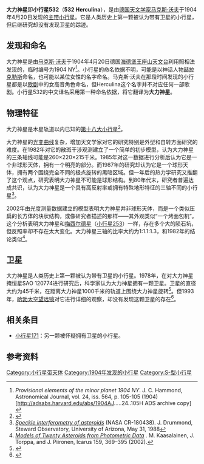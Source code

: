 {{Infobox Planet  
| name = 532 Herculina
| image = 
| caption = 
| discovery=yes | physical_characteristics = yes | bgcolour=#FFFFC0
| discovery_ref = 
| discoverer = [[马克斯·沃夫|马克斯·沃夫]]
| discovery_site = [[海德堡|海德堡]]（[[天文台编号列表|024]]）
| discovered =  1904年4月20日
| mp_name = 532
| alt_names = 1904 NY
| named_after = [[赫拉克勒斯|赫拉克勒斯]]?
| mp_category=[[小行星带|主带小行星]]
| orbit_ref = <ref>{{Cite web |url=http://ssd.jpl.nasa.gov/sbdb.cgi?sstr=532 |title=532 Herculina (1904 NY) |access-date=2011-08-13 |archive-date=2021-09-09 |archive-url=https://web.archive.org/web/20210909102630/https://ssd.jpl.nasa.gov/sbdb.cgi?sstr=532 }}</ref>
| epoch = 2011年8月27日
| semimajor= 2.770481592945525AU
| perihelion=2.277939624908658AU
| aphelion= 3.263023560982392[[天文单位|AU]]
| eccentricity =0.17778207561134						
| period =1684.346081176708[[日|地球日]]<br>4.61[[年|地球年]] 
| inclination=16.31400672833098[[角度|°]]
| asc_node=107.5884911889112°
| arg_peri=76.39888132806207°
| mean_anomaly=106.3895063609445°
| avg_speed=
 | dimensions=222.39千米
 | mass=
 | density=
 | surface_grav=
 | escape_velocity=
 | rotation=9.405小时
 | spectral_type=[[S-型小行星|S]]
 | magnitude=8.82<ref name=bright2005>{{cite web 
 |title=Bright Minor Planets 2005 
 |publisher=[[Minor_Planet_Center|Minor Planet Center]] 
 |url=http://www.cfa.harvard.edu/iau/Ephemerides/Bright/2005 
 |accessdate=2008-05-21 
 |deadurl=yes 
 |archiveurl=https://web.archive.org/web/20100827232404/http://www.cfa.harvard.edu/iau/Ephemerides/Bright/2005/ 
 |archivedate=2010-08-27 
 }}</ref> －11.99
 | abs_magnitude=5.81
 | albedo=0.1694	
 | single_temperature=
}}
'''大力神星'''即'''小行星532'''（'''532 Herculina'''），是由[[德国|德国]][[天文学家|天文学家]][[马克斯·沃夫|马克斯·沃夫]]于1904年4月20日发现的[[小行星带|主带]][[小行星|小行星]]。它是人类历史上第一颗被认为带有卫星的小行星，但后继研究却没有发现卫星的踪迹。

==发现和命名==
大力神星是由[[马克斯·沃夫|马克斯·沃夫]]于1904年4月20日德国[[海德堡|海德堡]][[王座山天文台|王座山天文台]]利用照相法发现的，临时编号为1904 NY<ref>''Provisional elements of the minor planet 1904 NY''. J. C. Hammond, Astronomical Journal, vol. 24, iss. 564, p. 105-105 (1904) [http://adsabs.harvard.edu/abs/1904AJ.....24..105H ADS archive copy] {{Wayback|url=http://adsabs.harvard.edu/abs/1904AJ.....24..105H |date=20181005035554 }}</ref>。小行星的命名依据不明，可能是以神话人物[[赫拉克勒斯|赫拉克勒斯]]命名，也可能以某位女性的名字命名。马克斯·沃夫在那段时间发现的小行星都是以[[歌剧|歌剧]]中的女高音角色命名，但Herculina这个名字并不对应任何一部歌剧。小行星532的中文译名采用第一种命名依据，将它翻译为'''大力神星'''。

==物理特征==
大力神星是木星轨道以内已知的[[值得關注的小行星列表#已知最大的小行星（远至木星轨道）|第十八大小行星]]<ref>{{Cite web |url=http://www.earth.uni.edu/~morgan/astro/course/Notes/section4/asteroids.html |title=20 Largest Asteroids |access-date=2011-08-13 |archive-date=2004-12-05 |archive-url=https://web.archive.org/web/20041205101846/http://www.earth.uni.edu/~morgan/astro/course/Notes/section4/asteroids.html |dead-url=yes }}</ref>。

大力神星的[[光变曲线|光变曲线]]复杂，增加天文学家对它的研究特别是外型和自转方面研究的难度。在1982年对它的散斑干涉观测建立了一个简单的初步模型，认为大力神星的三条轴线可能是260×220×215千米。1985年对这一数据进行分析后认为它是一个非球形天体，拥有一个明亮的部分。而1987年的研究却认为它是一个球形天体，拥有两个围绕完全不同的极点旋转的黑暗区域。但一年后的热力学研究又推翻了这个观点，研究表明大力神星不可能是球形结构。到80年代末，研究者普遍达成共识，认为大力神星是一个具有高反射率或拥有特殊地形特征的三轴不同的小行星<ref>[http://ntrs.nasa.gov/archive/nasa/casi.ntrs.nasa.gov/19880013459_1988013459.pdf ''Speckle interferometry of asteroids''] {{Wayback|url=http://ntrs.nasa.gov/archive/nasa/casi.ntrs.nasa.gov/19880013459_1988013459.pdf |date=20201124174422 }} (NASA CR-180438). J. Drummond, Steward Observatory, University of Arizona, May 31, 1988</ref>。

2002年由光度测量数据建立的模型表明大力神星并非球形天体，而是一个类似压扁的长方体的块状结构，或像研究者描述的那样——其外观类似“一个烤面包机”。这个分析表明大力神星和[[梅西尔德星|梅西尔德星]]（[[小行星253|小行星253]]）一样，存在多个大的陨石坑，但反照率却不存在太大变化。大力神星三轴的比率大约为1:1.1:1.3，和1982年的结论类似<ref>[http://www.rni.helsinki.fi/~mjk/IcarPIII.pdf ''Models of Twenty Asteroids from Photometric Data''] {{WebCite|url=https://www.webcitation.org/5ywHcZtEE?url=http://www.rni.helsinki.fi/~mjk/IcarPIII.pdf |date=20110525071922 |dateformat=iso }}. M. Kaasalainen, J. Torppa, and J. Piironen, Icarus 159, 369–395 (2002).</ref>。

==卫星==
大力神星是人类历史上第一颗被认为带有卫星的小行星。1978年，在对大力神星掩恒星SAO 120774进行研究后，科学家认为大力神星拥有一颗卫星。卫星的直径大约为45千米，在距离大力神星1000千米的轨道上围绕大力神星旋转<ref name=Dunham1978>{{cite journal |last=Dunham |first=David W. |title=Satellite of Minor Planet 532 Herculina Discovered During Occultation |journal=The Minor Planet Bulletin |volume=6 |pages=6–13 |year=1978 |bibcode=1978MPBu....6...13D}}</ref>。但1993年，[[哈勃太空望远镜|哈勃太空望远镜]]对它进行详细的观察，却没有发现这颗卫星的存在<ref name=Storrs1999>{{cite journal |doi=10.1006/icar.1999.6047 |last=Storrs |first=Alex Weiss; Zellner; Burleson; Sichitiu; Wells; Kowal; Tholen |title=Imaging observations of asteroids with Hubble Space Telescope |journal=Icarus |volume=137 |issue=2 |pages=260–268 |year=1999 |url=http://scripts.mit.edu/~paleomag/articles/Storrs_1999_Icarus.pdf |bibcode=1999Icar..137..260S |deadurl=yes |archiveurl=https://web.archive.org/web/20120225134811/http://scripts.mit.edu/~paleomag/articles/Storrs_1999_Icarus.pdf |archivedate=2012-02-25 |access-date=2011-08-13 }}</ref>。

== 相关条目 ==
* [[小行星171|小行星171]]：另一颗被怀疑拥有卫星的小行星。

== 参考资料 ==
{{Reflist}}

{{Minor Planet Number|(531)[[小行星531|小行星531]]|(533)[[小行星533|小行星533]]}}

[[Category:小行星带天体|Category:小行星带天体]]
[[Category:1904年发现的小行星|Category:1904年发现的小行星]]
[[Category:S-型小行星|Category:S-型小行星]]